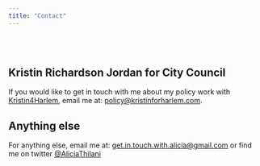```yaml
---
title: "Contact"
---
```


<br><br>

## Kristin Richardson Jordan for City Council

If you would like to get in touch with me about my policy work with [Kristin4Harlem](https://twitter.com/kristin4harlem/), email me at: [policy@kristinforharlem.com](mailto:policy@kristinforharlem.com).

## Anything else

For anything else, email me at: [get.in.touch.with.alicia@gmail.com](mailto:get.in.touch.with.alicia@gmail.com) or find me on twitter [\@AliciaThilani](https://twitter.com/AliciaThilani)